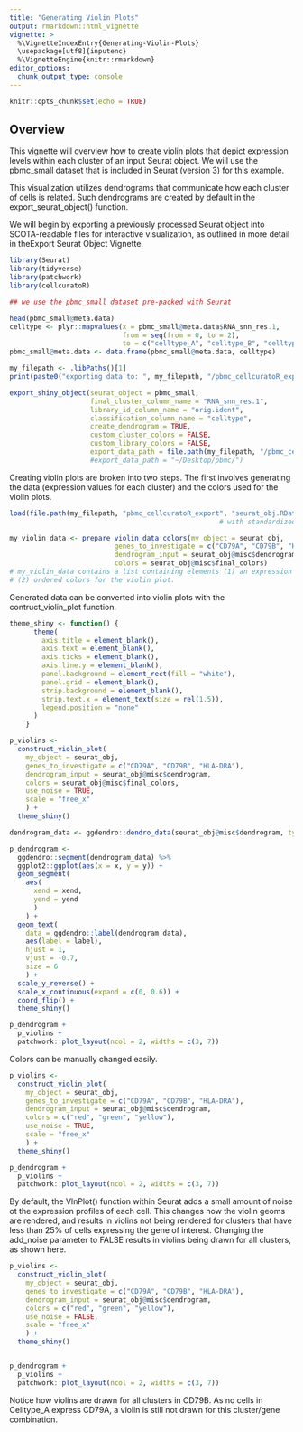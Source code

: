 ```yaml
---
title: "Generating Violin Plots"
output: rmarkdown::html_vignette
vignette: >
  %\VignetteIndexEntry{Generating-Violin-Plots}
  \usepackage[utf8]{inputenc}
  %\VignetteEngine{knitr::rmarkdown}
editor_options: 
  chunk_output_type: console
---
```


```r
knitr::opts_chunk$set(echo = TRUE)
```

## Overview
This vignette will overview how to create violin plots that depict expression levels within each cluster of an input Seurat object. We will use the pbmc_small dataset that is included in Seurat (version 3) for this example. 

This visualization utilizes dendrograms that communicate how each cluster of cells is related. Such dendrograms are created by default in the export_seurat_object() function.
 
We will begin by exporting a previously processed Seurat object into SCOTA-readable files for interactive visualization, as outlined in more detail in theExport Seurat Object Vignette. 
```r
library(Seurat)
library(tidyverse)
library(patchwork)
library(cellcuratoR)

## we use the pbmc_small dataset pre-packed with Seurat

head(pbmc_small@meta.data)
celltype <- plyr::mapvalues(x = pbmc_small@meta.data$RNA_snn_res.1, 
                            from = seq(from = 0, to = 2), 
                            to = c("celltype_A", "celltype_B", "celltype_C"))
pbmc_small@meta.data <- data.frame(pbmc_small@meta.data, celltype)

my_filepath <- .libPaths()[1]
print(paste0("exporting data to: ", my_filepath, "/pbmc_cellcuratoR_export/"))

export_shiny_object(seurat_object = pbmc_small, 
                    final_cluster_column_name = "RNA_snn_res.1",
                    library_id_column_name = "orig.ident",
                    classification_column_name = "celltype",
                    create_dendrogram = TRUE,
                    custom_cluster_colors = FALSE,
                    custom_library_colors = FALSE,
                    export_data_path = file.path(my_filepath, "/pbmc_cellcuratoR_export/"))
                    #export_data_path = "~/Desktop/pbmc/")
```

Creating violin plots are broken into two steps. The first involves generating the data (expression values for each cluster) and the colors used for the violin plots. 
```r
load(file.path(my_filepath, "pbmc_cellcuratoR_export", "seurat_obj.RData")) # Loads the seurat_obj, which renames several columns in the meta.data
                                                    # with standardized names for use in the Shiny application. 

my_violin_data <- prepare_violin_data_colors(my_object = seurat_obj,
                          genes_to_investigate = c("CD79A", "CD79B", "HLA-DRA"),
                          dendrogram_input = seurat_obj@misc$dendrogram,
                          colors = seurat_obj@misc$final_colors)
# my_violin_data contains a list containing elements (1) an expression matrix from the seurat data slot and 
# (2) ordered colors for the violin plot. 
```

Generated data can be converted into violin plots with the contruct_violin_plot function. 
```r
theme_shiny <- function() {
      theme(
        axis.title = element_blank(),
        axis.text = element_blank(),
        axis.ticks = element_blank(),
        axis.line.y = element_blank(),
        panel.background = element_rect(fill = "white"),
        panel.grid = element_blank(),
        strip.background = element_blank(),
        strip.text.x = element_text(size = rel(1.5)),
        legend.position = "none"
      )
    }

p_violins <-
  construct_violin_plot(
    my_object = seurat_obj,
    genes_to_investigate = c("CD79A", "CD79B", "HLA-DRA"),
    dendrogram_input = seurat_obj@misc$dendrogram,
    colors = seurat_obj@misc$final_colors,
    use_noise = TRUE,
    scale = "free_x"
    ) +
  theme_shiny()

dendrogram_data <- ggdendro::dendro_data(seurat_obj@misc$dendrogram, type = "rectangle")

p_dendrogram <-
  ggdendro::segment(dendrogram_data) %>%
  ggplot2::ggplot(aes(x = x, y = y)) +
  geom_segment(
    aes(
      xend = xend,
      yend = yend
      )
    ) +
  geom_text(
    data = ggdendro::label(dendrogram_data),
    aes(label = label),
    hjust = 1,
    vjust = -0.7,
    size = 6
    ) +
  scale_y_reverse() +
  scale_x_continuous(expand = c(0, 0.6)) +
  coord_flip() +
  theme_shiny()

p_dendrogram +
  p_violins +
  patchwork::plot_layout(ncol = 2, widths = c(3, 7))

```

Colors can be manually changed easily. 
```r
p_violins <-
  construct_violin_plot(
    my_object = seurat_obj,
    genes_to_investigate = c("CD79A", "CD79B", "HLA-DRA"),
    dendrogram_input = seurat_obj@misc$dendrogram,
    colors = c("red", "green", "yellow"),
    use_noise = TRUE,
    scale = "free_x"
    ) +
  theme_shiny()

p_dendrogram +
  p_violins +
  patchwork::plot_layout(ncol = 2, widths = c(3, 7))

```

By default, the VlnPlot() function within Seurat adds a small amount of noise ot the expression profiles of each cell. This changes how the violin geoms are rendered, and results in violins not being rendered for clusters that have less than 25% of cells expressing the gene of interest. Changing the add_noise parameter to FALSE results in violins being drawn for all clusters, as shown here.
```r
p_violins <-
  construct_violin_plot(
    my_object = seurat_obj,
    genes_to_investigate = c("CD79A", "CD79B", "HLA-DRA"),
    dendrogram_input = seurat_obj@misc$dendrogram,
    colors = c("red", "green", "yellow"),
    use_noise = FALSE,
    scale = "free_x"
    ) +
  theme_shiny()


p_dendrogram +
  p_violins +
  patchwork::plot_layout(ncol = 2, widths = c(3, 7))

```

Notice how violins are drawn for all clusters in CD79B. As no cells in Celltype_A express CD79A, a violin is still not drawn for this cluster/gene combination. 
